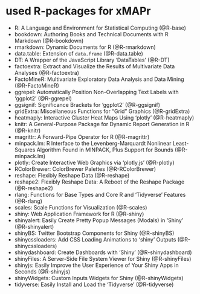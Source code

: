 # used R-packages for xMAPr

- R: A Language and Environment for Statistical Computing (@R-base)
- bookdown: Authoring Books and Technical Documents with R Markdown (@R-bookdown)
- rmarkdown: Dynamic Documents for R (@R-rmarkdown)
- data.table: Extension of `data.frame` (@R-data.table)
- DT: A Wrapper of the JavaScript Library 'DataTables' (@R-DT)
- factoextra: Extract and Visualize the Results of Multivariate Data Analyses (@R-factoextra)
- FactoMineR: Multivariate Exploratory Data Analysis and Data Mining (@R-FactoMineR)
- ggrepel: Automatically Position Non-Overlapping Text Labels with 'ggplot2' (@R-ggrepel)
- ggsignif: Significance Brackets for 'ggplot2' (@R-ggsignif)
- gridExtra: Miscellaneous Functions for "Grid" Graphics (@R-gridExtra)
- heatmaply: Interactive Cluster Heat Maps Using 'plotly' (@R-heatmaply)
- knitr: A General-Purpose Package for Dynamic Report Generation in R (@R-knitr)
- magrittr: A Forward-Pipe Operator for R (@R-magrittr)
- minpack.lm: R Interface to the Levenberg-Marquardt Nonlinear Least-Squares Algorithm Found in MINPACK, Plus Support for Bounds (@R-minpack.lm)
- plotly: Create Interactive Web Graphics via 'plotly.js' (@R-plotly)
- RColorBrewer: ColorBrewer Palettes (@R-RColorBrewer)
- reshape: Flexibly Reshape Data (@R-reshape)
- reshape2: Flexibly Reshape Data: A Reboot of the Reshape Package (@R-reshape2)
- rlang: Functions for Base Types and Core R and 'Tidyverse' Features (@R-rlang)
- scales: Scale Functions for Visualization (@R-scales)
- shiny: Web Application Framework for R (@R-shiny)
- shinyalert: Easily Create Pretty Popup Messages (Modals) in 'Shiny' (@R-shinyalert)
- shinyBS: Twitter Bootstrap Components for Shiny (@R-shinyBS)
- shinycssloaders: Add CSS Loading Animations to 'shiny' Outputs (@R-shinycssloaders)
- shinydashboard: Create Dashboards with 'Shiny' (@R-shinydashboard)
- shinyFiles: A Server-Side File System Viewer for Shiny (@R-shinyFiles)
- shinyjs: Easily Improve the User Experience of Your Shiny Apps in Seconds (@R-shinyjs)
- shinyWidgets: Custom Inputs Widgets for Shiny (@R-shinyWidgets)
- tidyverse: Easily Install and Load the 'Tidyverse' (@R-tidyverse)

